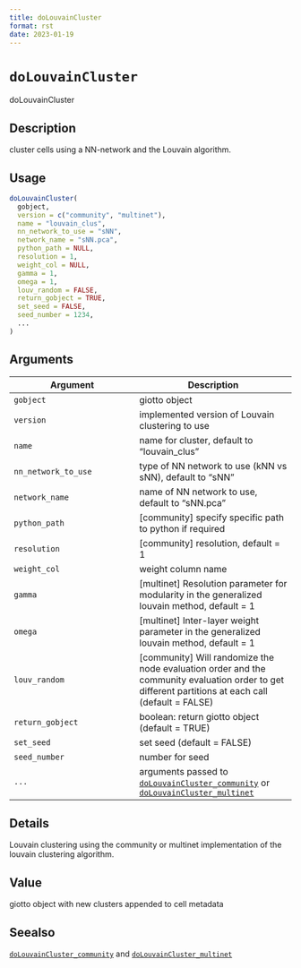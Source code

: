 ```yaml
--- 
title: doLouvainCluster 
format: rst 
date: 2023-01-19 
--- 
```

# `doLouvainCluster`

doLouvainCluster


## Description

cluster cells using a NN-network and the Louvain algorithm.


## Usage

```r
doLouvainCluster(
  gobject,
  version = c("community", "multinet"),
  name = "louvain_clus",
  nn_network_to_use = "sNN",
  network_name = "sNN.pca",
  python_path = NULL,
  resolution = 1,
  weight_col = NULL,
  gamma = 1,
  omega = 1,
  louv_random = FALSE,
  return_gobject = TRUE,
  set_seed = FALSE,
  seed_number = 1234,
  ...
)
```


## Arguments

Argument      |Description
------------- |----------------
`gobject`     |     giotto object
`version`     |     implemented version of Louvain clustering to use
`name`     |     name for cluster, default to "louvain_clus"
`nn_network_to_use`     |     type of NN network to use (kNN vs sNN), default to "sNN"
`network_name`     |     name of NN network to use, default to "sNN.pca"
`python_path`     |     [community] specify specific path to python if required
`resolution`     |     [community] resolution, default = 1
`weight_col`     |     weight column name
`gamma`     |     [multinet] Resolution parameter for modularity in the generalized louvain method, default = 1
`omega`     |     [multinet] Inter-layer weight parameter in the generalized louvain method, default = 1
`louv_random`     |     [community] Will randomize the node evaluation order and the community evaluation order to get different partitions at each call (default = FALSE)
`return_gobject`     |     boolean: return giotto object (default = TRUE)
`set_seed`     |     set seed (default = FALSE)
`seed_number`     |     number for seed
`...`     |     arguments passed to [`doLouvainCluster_community`](#dolouvainclustercommunity) or [`doLouvainCluster_multinet`](#dolouvainclustermultinet)


## Details

Louvain clustering using the community or multinet implementation of the louvain clustering algorithm.


## Value

giotto object with new clusters appended to cell metadata


## Seealso

[`doLouvainCluster_community`](#dolouvainclustercommunity) and [`doLouvainCluster_multinet`](#dolouvainclustermultinet)


